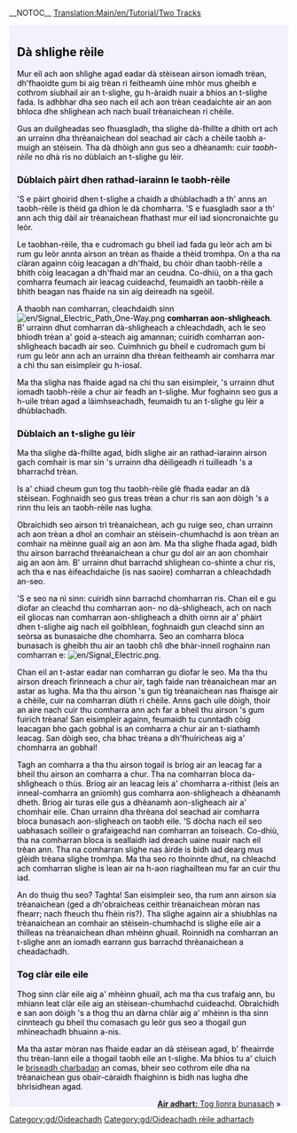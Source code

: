 __NOTOC__
[[Translation:Main/en/Tutorial/Two Tracks]]{{en/-}}
{{en/Tabs|3|2
|Oideachadh/Dà clàr rèile/Gd|1. Dà chlàr<!--
-->|Oideachadh/Dà shlighe rèile/Gd|2. Dà shlighe<!--
-->|Oideachadh/Lìonra bunasach/Gd|3. Lìonra bunasach}}
<div style="padding:.5em 1em 1em 1em; border-top:none; background-color:#f1f2fe; color:#000;">
{{gd/Oideachadh}}
== Dà shlighe rèile ==
Mur eil ach aon shlighe agad eadar dà stèisean airson iomadh trèan, dh'fhaoidte gum bi aig trèan ri feitheamh ùine mhòr mus gheibh e cothrom siubhail air an t-slighe, gu h-àraidh nuair a bhios an t-slighe fada. Is adhbhar dha seo nach eil ach aon trèan ceadaichte air an aon bhloca dhe shlighean ach nach buail trèanaichean ri chèile.

Gus an duilgheadas seo fhuasgladh, tha slighe dà-fhillte a dhìth ort ach an urrainn dha thrèanaichean dol seachad air càch a chèile taobh a-muigh an stèisein. Tha dà dhòigh ann gus seo a dhèanamh: cuir ''taobh-rèile'' no dhà ris no dùblaich an t-slighe gu lèir.

=== Dùblaich pàirt dhen rathad-iarainn le taobh-rèile ===
'S e pàirt ghoirid dhen t-slighe a chaidh a dhùblachadh a th' anns an taobh-rèile is thèid ga dhìon le dà chomharra. 'S e fuasgladh saor a th' ann ach thig dàil air trèanaichean fhathast mur eil iad sioncronaichte gu leòr.

Le taobhan-rèile, tha e cudromach gu bheil iad fada gu leòr ach am bi rum gu leòr annta airson an trèan as fhaide a thèid tromhpa. On a tha na clàran againn còig leacagan a dh'fhaid, bu chòir dhan taobh-rèile a bhith còig leacagan a dh'fhaid mar an ceudna. Co-dhiù, on a tha gach comharra feumach air leacag cuideachd, feumaidh an taobh-rèile a bhith beagan nas fhaide na sin aig deireadh na sgeòil.

A thaobh nan comharran, cleachdaidh sinn [[File:en/Signal Electric Path One-Way.png]] '''comharran aon-shligheach'''. B' urrainn dhut comharran dà-shligheach a chleachdadh, ach le seo bhiodh trèan a' goid a-steach aig amannan; cuiridh comharran aon-shligheach bacadh air seo. Cuimhnich gu bheil e cudromach gum bi rum gu leòr ann ach an urrainn dha thrèan feitheamh air comharra mar a chì thu san eisimpleir gu h-ìosal.

{{en/Phototable|[[File:gd/Tutorial passing siding.png|Tutorial passing siding-gd.png]]|Taobh-rèile|none}}

Ma tha sligha nas fhaide agad na chì thu san eisimpleir, 's urrainn dhut iomadh taobh-rèile a chur air feadh an t-slighe. Mur foghainn seo gus a h-uile trèan agad a làimhseachadh, feumaidh tu an t-slighe gu lèir a dhùblachadh.

=== Dùblaich an t-slighe gu lèir ===
Ma tha slighe dà-fhillte agad, bidh slighe air an rathad-iarainn airson gach comhair is mar sin 's urrainn dha dèiligeadh ri tuilleadh 's a bharrachd trèan.

Is a' chiad cheum gun tog thu taobh-rèile glè fhada eadar an dà stèisean. Foghnaidh seo gus treas trèan a chur ris san aon dòigh 's a rinn thu leis an taobh-rèile nas lugha.

{{en/Phototable|[[File:gd/Tutorial three trains.png]]|Slighe air a dùblachadh gu lèir leis an treas trèan|none}}

Obraichidh seo airson trì trèanaichean, ach gu ruige seo, chan urrainn ach aon trèan a dhol an comhair an stèisein-chumhachd is aon trèan an comhair na mèinne guail aig an aon àm. Ma tha slighe fhada agad, bidh thu airson barrachd thrèanaichean a chur gu dol air an aon chomhair aig an aon àm. B' urrainn dhut barrachd shlighean co-shìnte a chur ris, ach tha e nas èifeachdaiche (is nas saoire) comharran a chleachdadh an-seo.

'S e seo na nì sinn: cuiridh sinn barrachd chomharran ris. Chan eil e gu diofar an cleachd thu comharran aon- no dà-shligheach, ach on nach eil gliocas nan comharran aon-shligheach a dhìth oirnn air a' phàirt dhen t-slighe aig nach eil goibhlean, foghnaidh gun cleachd sinn an seòrsa as bunasaiche dhe chomharra. Seo an comharra bloca bunasach is gheibh thu air an taobh chlì dhe bhàr-inneil roghainn nan comharran e: [[File:en/Signal Electric.png]].

Chan eil an t-astar eadar nan comharran gu diofar le seo. Ma tha thu airson dreach fìrinneach a chur air, tagh faide nan trèanaichean mar an astar as lugha. Ma tha thu airson 's gun tig trèanaichean nas fhaisge air a chèile, cuir na comharran dlùth ri chèile. Anns gach uile dòigh, thoir an aire nach cuir thu comharra ann ach far a bheil thu airson 's gum fuirich trèana! San eisimpleir againn, feumaidh tu cunntadh còig leacagan bho gach gobhal is an comharra a chur air an t-siathamh leacag. San dòigh seo, cha bhac trèana a dh'fhuiricheas aig a' chomharra an gobhal!

Tagh an comharra a tha thu airson togail is briog air an leacag far a bheil thu airson an comharra a chur. Tha na comharran bloca da-shlìgheach o thùs. Briog air an leacag leis a' chomharra a-rithist (leis an inneal-comharra an gnìomh) gus comharra aon-shligheach a dhèanamh dheth. Briog air turas eile gus a dhèanamh aon-sligheach air a' chomhair eile. Chan urrainn dha thrèana dol seachad air comharra bloca bunasach aon-sligheach on taobh eile. 'S dòcha nach eil seo uabhasach soilleir o grafaigeachd nan comharran an toiseach. Co-dhiù, tha na comharran bloca is seallaidh iad dreach uaine nuair nach eil trèan ann. Tha na comharran slighe nas àirde is bidh iad dearg mus glèidh trèana slighe tromhpa. Ma tha seo ro thoinnte dhut, na chleachd ach comharran slighe is lean air na h-aon riaghailtean mu far an cuir thu iad.

{{en/Phototable|[[File:gd/Tutorial intermediate signals.png]]|Slighe dà-fhillte le comharran meadhanach. Chaidh comharran slighe a chleachdadh an-seo|none}}

An do thuig thu seo? Taghta! San eisimpleir seo, tha rum ann airson sia trèanaichean (ged a dh'obraicheas ceithir trèanaichean mòran nas fhearr; nach fheuch thu fhèin ris?). Tha slighe againn air a shiubhlas na trèanaichean an comhair an stèisein-chumhachd is slighe eile air a thilleas na trèanaichean dhan mhèinn ghuail. Roinnidh na comharran an t-slighe ann an iomadh earrann gus barrachd thrèanaichean a cheadachadh.

=== Tog clàr eile eile ===
Thog sinn clàr eile aig a' mhèinn ghuail, ach ma tha cus trafaig ann, bu mhiann leat clàr eile aig an stèisean-chumhachd cuideachd. Obraichidh e san aon dòigh 's a thog thu an dàrna chlàr aig a' mhèinn is tha sinn cinnteach gu bheil thu comasach gu leòr gus seo a thogail gun mhìneachadh bhuainn a-nis.

{{en/Phototable|[[File:gd/Tutorial two platforms both ends.png]]|Clàr eile aig an stèisean-chumhachd|none}}

Ma tha astar mòran nas fhaide eadar an dà stèisean agad, b' fheairrde thu trèan-lann eile a thogail taobh eile an t-slighe. Ma bhios tu a' cluich le [[Main/en/breakdowns|briseadh charbadan]] an comas, bheir seo cothrom eile dha na trèanaichean gus obair-càraidh fhaighinn is bidh nas lugha dhe bhrisidhean agad.



<span style="float: right">[[Main/gd/Oideachadh/Lìonra bunasach|'''Air adhart:''' Tog lìonra bunasach]] &raquo;</span>
</div>
[[Category:gd/Oideachadh]]
[[Category:gd/Oideachadh rèile adhartach]]